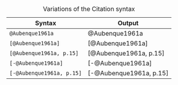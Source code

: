 
| Syntax | Output |
|----------------|----------------|
| `@Aubenque1961a` | @Aubenque1961a |
| `[@Aubenque1961a]` | [@Aubenque1961a] |
| `[@Aubenque1961a, p.15]` | [@Aubenque1961a, p.15] |
| `[-@Aubenque1961a]` | [-@Aubenque1961a] |
| `[-@Aubenque1961a, p.15]` | [-@Aubenque1961a, p.15] |

: Variations of the Citation syntax

